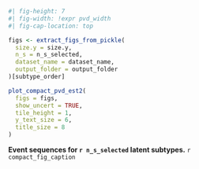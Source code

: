 :::{#suppfig-pvd_chosen_subtypes}

```r
#| fig-height: 7
#| fig-width: !expr pvd_width
#| fig-cap-location: top

figs <- extract_figs_from_pickle(
  size.y = size.y,
  n_s = n_s_selected,
  dataset_name = dataset_name,
  output_folder = output_folder
)[subtype_order]

plot_compact_pvd_est2(
  figs = figs,
  show_uncert = TRUE,
  tile_height = 1,
  y_text_size = 6,
  title_size = 8
)
```

**Event sequences for `r n_s_selected` latent subtypes.** `r compact_fig_caption`

:::

